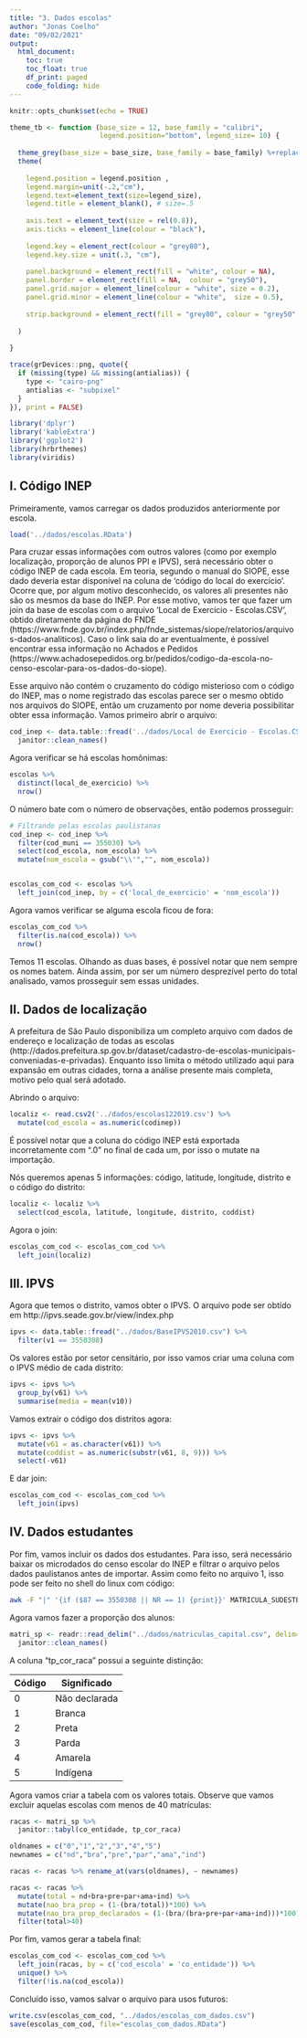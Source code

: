 ```yaml
---
title: "3. Dados escolas"
author: "Jonas Coelho"
date: "09/02/2021"
output: 
  html_document:
    toc: true
    toc_float: true
    df_print: paged
    code_folding: hide
---
```


```r
knitr::opts_chunk$set(echo = TRUE)

theme_tb <- function (base_size = 12, base_family = "calibri",
                      legend.position="bottom", legend_size= 10) {
  
  theme_grey(base_size = base_size, base_family = base_family) %+replace% 
  theme(
    
    legend.position = legend.position , 
    legend.margin=unit(-.2,"cm"),
    legend.text=element_text(size=legend_size),
    legend.title = element_blank(), # size=.5
    
    axis.text = element_text(size = rel(0.8)),
    axis.ticks = element_line(colour = "black"), 
    
    legend.key = element_rect(colour = "grey80"), 
    legend.key.size = unit(.3, "cm"),
    
    panel.background = element_rect(fill = "white", colour = NA),
    panel.border = element_rect(fill = NA,  colour = "grey50"), 
    panel.grid.major = element_line(colour = "white", size = 0.2),
    panel.grid.minor = element_line(colour = "white",  size = 0.5), 
    
    strip.background = element_rect(fill = "grey80", colour = "grey50", size = 0.2)
    
  )
  
}

trace(grDevices::png, quote({
  if (missing(type) && missing(antialias)) {
    type <- "cairo-png"
    antialias <- "subpixel"
  }
}), print = FALSE)
```

```r
library('dplyr')
library('kableExtra')
library('ggplot2')
library(hrbrthemes)
library(viridis)
```

## I. Código INEP

Primeiramente, vamos carregar os dados produzidos anteriormente por escola.

```r
load('../dados/escolas.RData')
```

Para cruzar essas informações com outros valores (como por exemplo localização, proporção de alunos PPI e IPVS), será necessário obter o código INEP de cada escola. Em teoria, segundo o manual do SIOPE, esse dado deveria estar disponível na coluna de 'código do local do exercício'. Ocorre que, por algum motivo desconhecido, os valores ali presentes não são os mesmos da base do INEP. Por esse motivo, vamos ter que fazer um join da base de escolas com o arquivo 'Local de Exercicio - Escolas.CSV', obtido diretamente da página do FNDE (https://www.fnde.gov.br/index.php/fnde_sistemas/siope/relatorios/arquivos-dados-analiticos). Caso o link saia do ar eventualmente, é possível encontrar essa informação no Achados e Pedidos (https://www.achadosepedidos.org.br/pedidos/codigo-da-escola-no-censo-escolar-para-os-dados-do-siope).

Esse arquivo não contém o cruzamento do código misterioso com o código do INEP, mas o nome registrado das escolas parece ser o mesmo obtido nos arquivos do SIOPE, então um cruzamento por nome deveria possibilitar obter essa informação. Vamos primeiro abrir o arquivo:

```r
cod_inep <- data.table::fread('../dados/Local de Exercicio - Escolas.CSV', quote = "\'") %>%
  janitor::clean_names()
```

Agora verificar se há escolas homônimas:

```r
escolas %>%
  distinct(local_de_exercicio) %>%
  nrow()
```
O número bate com o número de observações, então podemos prosseguir:

```r
# Filtrando pelas escolas paulistanas
cod_inep <- cod_inep %>%
  filter(cod_muni == 355030) %>%
  select(cod_escola, nom_escola) %>%
  mutate(nom_escola = gsub("\\'","", nom_escola))


escolas_com_cod <- escolas %>%
  left_join(cod_inep, by = c('local_de_exercicio' = 'nom_escola'))
```

Agora vamos verificar se alguma escola ficou de fora:

```r
escolas_com_cod %>%
  filter(is.na(cod_escola)) %>%
  nrow()
```
Temos 11 escolas. Olhando as duas bases, é possível notar que nem sempre os nomes batem. Ainda assim, por ser um número desprezível perto do total analisado, vamos prosseguir sem essas unidades.

## II. Dados de localização

A prefeitura de São Paulo disponibiliza um completo arquivo com dados de endereço e localização de todas as escolas (http://dados.prefeitura.sp.gov.br/dataset/cadastro-de-escolas-municipais-conveniadas-e-privadas). Enquanto isso limita o método utilizado aqui para expansão em outras cidades, torna a análise presente mais completa, motivo pelo qual será adotado.

Abrindo o arquivo:

```r
localiz <- read.csv2('../dados/escolas122019.csv') %>%
  mutate(cod_escola = as.numeric(codinep))
```

É possível notar que a coluna do código INEP está exportada incorretamente com ".0" no final de cada um, por isso o mutate na importação.

Nós queremos apenas 5 informações: código, latitude, longitude, distrito e o código do distrito:

```r
localiz <- localiz %>%
  select(cod_escola, latitude, longitude, distrito, coddist)
```

Agora o join:

```r
escolas_com_cod <- escolas_com_cod %>%
  left_join(localiz)
```
## III. IPVS

Agora que temos o distrito, vamos obter o IPVS. O arquivo pode ser obtido em http://ipvs.seade.gov.br/view/index.php

```r
ipvs <- data.table::fread("../dados/BaseIPVS2010.csv") %>%
  filter(v1 == 3550308)

```

Os valores estão por setor censitário, por isso vamos criar uma coluna com o IPVS médio de cada distrito:

```r
ipvs <- ipvs %>%
  group_by(v61) %>%
  summarise(media = mean(v10)) 
```

Vamos extrair o código dos distritos agora:

```r
ipvs <- ipvs %>%
  mutate(v61 = as.character(v61)) %>%
  mutate(coddist = as.numeric(substr(v61, 8, 9))) %>%
  select(-v61)
```

E dar join:

```r
escolas_com_cod <- escolas_com_cod %>%
  left_join(ipvs)
```

## IV. Dados estudantes

Por fim, vamos incluir os dados dos estudantes. Para isso, será necessário baixar os microdados do censo escolar do INEP e filtrar o arquivo pelos dados paulistanos antes de importar. Assim como feito no arquivo 1, isso pode ser feito no shell do linux com código:

```bash
awk -F "|" '{if ($87 == 3550308 || NR == 1) {print}}' MATRICULA_SUDESTE.CSV > matriculas_capital.csv
```

Agora vamos fazer a proporção dos alunos:

```r
matri_sp <- readr::read_delim("../dados/matriculas_capital.csv", delim="|") %>%
  janitor::clean_names()
```

A coluna "tp_cor_raca" possui a seguinte distinção:

|Código|Significado|
|--|--|
0|Não declarada
1|Branca
2|Preta
3|Parda
4|Amarela
5|Indígena

Agora vamos criar a tabela com os valores totais. Observe que vamos excluir aquelas escolas com menos de 40 matrículas:
```r
racas <- matri_sp %>%
  janitor::tabyl(co_entidade, tp_cor_raca)

oldnames = c("0","1","2","3","4","5")
newnames = c("nd","bra","pre","par","ama","ind")

racas <- racas %>% rename_at(vars(oldnames), ~ newnames)

racas <- racas %>%
  mutate(total = nd+bra+pre+par+ama+ind) %>%
  mutate(nao_bra_prop = (1-(bra/total))*100) %>%
  mutate(nao_bra_prop_declarados = (1-(bra/(bra+pre+par+ama+ind)))*100) %>%
  filter(total>40)

```

Por fim, vamos gerar a tabela final:

```r
escolas_com_cod <- escolas_com_cod %>%
  left_join(racas, by = c('cod_escola' = 'co_entidade')) %>%
  unique() %>%
  filter(!is.na(cod_escola))
```

Concluído isso, vamos salvar o arquivo para usos futuros:

```r
write.csv(escolas_com_cod, "../dados/escolas_com_dados.csv")
save(escolas_com_cod, file="escolas_com_dados.RData")
```
